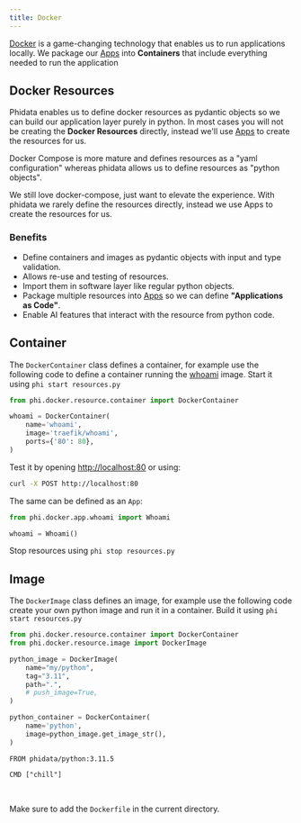 ```yaml
---
title: Docker
---
```


[Docker](https://docs.docker.com/get-started/overview/) is a game-changing technology that enables us to run applications locally. We package our [Apps](templates/apps/introduction) into **Containers** that include everything needed to run the application

## Docker Resources

Phidata enables us to define docker resources as pydantic objects so we can build our application layer purely in python. In most cases you will not be creating the **Docker Resources** directly, instead we'll use [Apps](templates/apps/introduction) to create the resources for us.

<Accordion title="difference from docker-compose">

Docker Compose is more mature and defines resources as a "yaml configuration" whereas phidata allows us to define resources as "python objects".

We still love docker-compose, just want to elevate the experience. With phidata we rarely define the resources directly, instead we use Apps to create the resources for us.

</Accordion>

### Benefits

- Define containers and images as pydantic objects with input and type validation.
- Allows re-use and testing of resources.
- Import them in software layer like regular python objects.
- Package multiple resources into [Apps](templates/apps/introduction) so we can define **"Applications as Code"**.
- Enable AI features that interact with the resource from python code.

## Container

The `DockerContainer` class defines a container, for example use the following code to define a container running the [whoami](https://github.com/traefik/whoami) image. Start it using `phi start resources.py`

```python resources.py
from phi.docker.resource.container import DockerContainer

whoami = DockerContainer(
    name='whoami',
    image='traefik/whoami',
    ports={'80': 80},
)
```

Test it by opening [http://localhost:80](http://localhost:80) or using:

```bash
curl -X POST http://localhost:80
```

The same can be defined as an `App`:

```python resources.py
from phi.docker.app.whoami import Whoami

whoami = Whoami()
```

Stop resources using `phi stop resources.py`

## Image

The `DockerImage` class defines an image, for example use the following code create your own python image and run it in a container. Build it using `phi start resources.py`

<CodeGroup>

```python resources.py
from phi.docker.resource.container import DockerContainer
from phi.docker.resource.image import DockerImage

python_image = DockerImage(
    name="my/python",
    tag="3.11",
    path=".",
    # push_image=True,
)

python_container = DockerContainer(
    name='python',
    image=python_image.get_image_str(),
)
```

```docker Dockerfile
FROM phidata/python:3.11.5

CMD ["chill"]
```

</CodeGroup>

<br />

<Note>

Make sure to add the `Dockerfile` in the current directory.

</Note>
